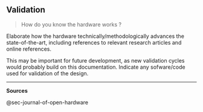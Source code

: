 ## Validation

> How do you know the hardware works ?

Elaborate how the hardware technically/methodologically advances the state-of-the-art, including references to relevant research articles and online references.

This may be important for future development, as new validation cycles would probably build on this documentation. Indicate any sofware/code used for validation of the design.

------------------------------------------------------------------------

**Sources**

@sec-journal-of-open-hardware